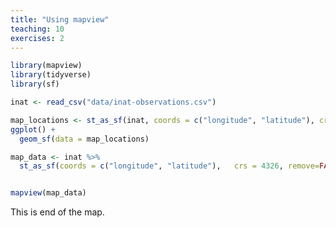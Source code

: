 ```yaml
---
title: "Using mapview"
teaching: 10
exercises: 2
---
```


```r
library(mapview)
library(tidyverse)
library(sf)
```

```r
inat <- read_csv("data/inat-observations.csv")

```


```r
map_locations <- st_as_sf(inat, coords = c("longitude", "latitude"), crs = 4326)
ggplot() +
  geom_sf(data = map_locations)
```



```r
map_data <- inat %>% 
  st_as_sf(coords = c("longitude", "latitude"),   crs = 4326, remove=FALSE) 


mapview(map_data)
```
This is end of the map.
